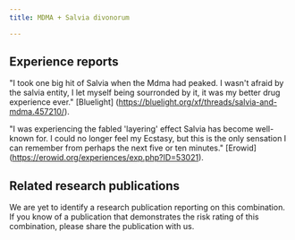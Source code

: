 ---
title: MDMA + Salvia divonorum

---

## Experience reports

"I took one big hit of Salvia when the Mdma had peaked. I wasn't afraid by the salvia entity, I let myself being sourronded by it, it was my better drug experience ever." [Bluelight] (https://bluelight.org/xf/threads/salvia-and-mdma.457210/).

"I was experiencing the fabled 'layering' effect Salvia has become well-known for. I could no longer feel my Ecstasy, but this is the only sensation I can remember from perhaps the next five or ten minutes." [Erowid] (https://erowid.org/experiences/exp.php?ID=53021). 


## Related research publications

We are yet to identify a research publication reporting on this combination. If you know of a publication that demonstrates the risk rating of this combination, please share the publication with us.



